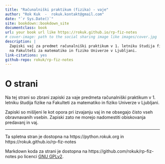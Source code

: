 ```yaml
--- 
title: "Računalniški praktikum (fizika) - vaje"
author: "Rok Kuk  -  rokuk.kontakt@gmail.com"
date: "`r Sys.Date()`"
site: bookdown::bookdown_site
documentclass: book
url: your book url like https://rokuk.github.io/rp-fiz-notes
# cover-image: path to the social sharing image like images/cover.jpg
description: |
  Zapiski vaj za predmet računalniški praktikum v 1. letniku študija fizike 
  na Fakulteti za matematiko in fiziko Univerze v Ljubljani.
link-citations: yes
github-repo: rokuk/rp-fiz-notes
---
```


# O strani {-}

Na tej strani so zbrani zapiski za vaje predmeta računalniški praktikum v 1. letniku študija fizike na Fakulteti za matematiko in fiziko Univerze v Ljubljani.

Zapiski so mišljeni le kot opora pri izvajanju vaj in ne obsegajo čisto vseh obravnavanih vsebin. Zapiski zato ne morejo nadomestiti obiskovanja predavanj in vaj.

___

Ta spletna stran je dostopna na https://python.rokuk.org in 
https://rokuk.github.io/rp-fiz-notes

Markdown koda za strani je dostopna na https://github.com/rokuk/rp-fiz-notes 
po licenci [GNU GPLv2](https://github.com/rokuk/rp-fiz-notes/blob/main/LICENSE).

